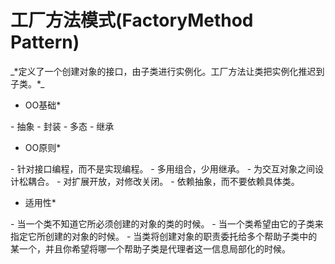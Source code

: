 = 工厂方法模式(FactoryMethod Pattern) =
_*定义了一个创建对象的接口，由子类进行实例化。工厂方法让类把实例化推迟到子类。*_

{{http:pic/factorymethod.png}}

*OO基础*
- 抽象
- 封装
- 多态
- 继承

*OO原则*
- 针对接口编程，而不是实现编程。
- 多用组合，少用继承。
- 为交互对象之间设计松耦合。
- 对扩展开放，对修改关闭。
- 依赖抽象，而不要依赖具体类。

*适用性*
- 当一个类不知道它所必须创建的对象的类的时候。
- 当一个类希望由它的子类来指定它所创建的对象的时候。
- 当类将创建对象的职责委托给多个帮助子类中的某一个，并且你希望将哪一个帮助子类是代理者这一信息局部化的时候。
